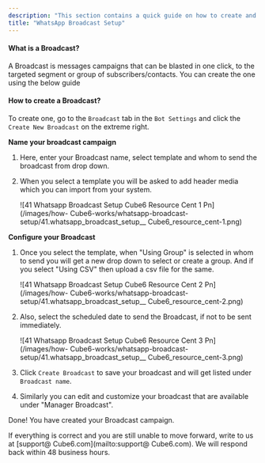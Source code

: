 ```yaml
---
description: "This section contains a quick guide on how to create and use the Drip Campaigns in the WhatsApp, Telegram and Facebook Bot"
title: "WhatsApp Broadcast Setup"
---
```


#### **What is a Broadcast?**

A Broadcast is messages campaigns that can be blasted in one click, to the targeted segment or group of subscribers/contacts. You can create the one using the below guide

#### **How to create a Broadcast?**

To create one, go to the `Broadcast` tab in the `Bot Settings` and click the `Create New Broadcast` on the extreme right.

**Name your broadcast campaign**

1. Here, enter your Broadcast name, select template and whom to send the broadcast from drop down.
2. When you select a template you will be asked to add header media which you can import from your system.

   ![41 Whatsapp Broadcast Setup  Cube6 Resource Cent 1 Pn](/images/how- Cube6-works/whatsapp-broadcast-setup/41.whatsapp_broadcast_setup__ Cube6_resource_cent-1.png)

**Configure your Broadcast**

1. Once you select the template, when "Using Group" is selected in whom to send you will get a new drop down to select or create a group. And if you select "Using CSV" then upload a csv file for the same.

   ![41 Whatsapp Broadcast Setup  Cube6 Resource Cent 2 Pn](/images/how- Cube6-works/whatsapp-broadcast-setup/41.whatsapp_broadcast_setup__ Cube6_resource_cent-2.png)
2. Also, select the scheduled date to send the Broadcast, if not to be sent immediately.

   ![41 Whatsapp Broadcast Setup  Cube6 Resource Cent 3 Pn](/images/how- Cube6-works/whatsapp-broadcast-setup/41.whatsapp_broadcast_setup__ Cube6_resource_cent-3.png)
3. Click `Create Broadcast` to save your broadcast and will get listed under `Broadcast name`.
4. Similarly you can edit and customize your broadcast that are available under "Manager Broadcast".

Done\! You have created your Broadcast campaign.

If everything is correct and you are still unable to move forward, write to us at  [support@ Cube6.com](mailto:support@ Cube6.com). We will respond back within 48 business hours.